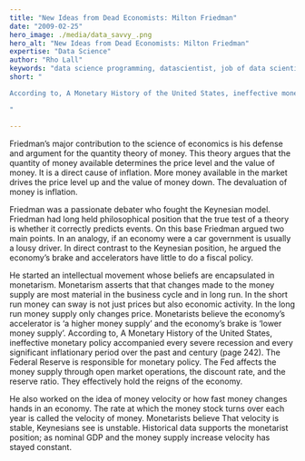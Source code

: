 ```yaml
---
title: "New Ideas from Dead Economists: Milton Friedman"
date: "2009-02-25"
hero_image: ./media/data_savvy_.png
hero_alt: "New Ideas from Dead Economists: Milton Friedman"
expertise: "Data Science"
author: "Rho Lall"
keywords: "data science programming, datascientist, job of data scientist, data driven insights, data driven solutions"
short: "

According to, A Monetary History of the United States, ineffective monetary policy accompanied every severe recession and every significant inflationary period over the past and century

"

---
```


Friedman’s major contribution to the science of economics is his defense and argument for the quantity theory of money.  This theory argues that the quantity of money available determines the price level and the value of money.  It is a direct cause of inflation.  More money available in the market drives the price level up and the value of money down.  The devaluation of money is inflation. 

Friedman was a passionate debater who fought the Keynesian model.  Friedman had long held philosophical position that the true test of a theory is whether it correctly predicts events.  On this base Friedman argued two main points.  In an analogy, if an economy were a car government is usually a lousy driver.  In direct contrast to the Keynesian position, he argued the economy’s brake and accelerators have little to do a fiscal policy. 

He started an intellectual movement whose beliefs are encapsulated in monetarism.  Monetarism asserts that that changes made to the money supply are most material in the business cycle and in long run.  In the short run money can sway is not just prices but also economic activity. In the long run money supply only changes price.  Monetarists believe the economy’s accelerator is ‘a higher money supply’ and the economy’s brake is ‘lower money supply’.  According to, A Monetary History of the United States, ineffective monetary policy accompanied every severe recession and every significant inflationary period over the past and century (page 242).  The Federal Reserve is responsible for monetary policy.  The Fed affects the money supply through open market operations, the discount rate, and the reserve ratio.  They effectively hold the reigns of the economy.

He also worked on the idea of money velocity or how fast money changes hands in an economy.  The rate at which the money stock turns over each year is called the velocity of money.  Monetarists believe That velocity is stable, Keynesians see is unstable.  Historical data supports the monetarist position; as nominal GDP and the money supply increase velocity has stayed constant.